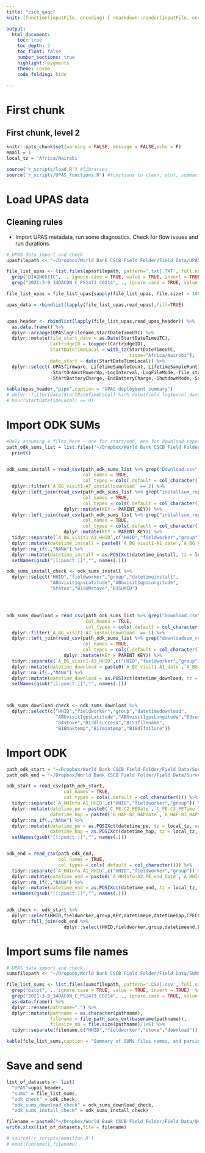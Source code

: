 ```yaml
---
title: "cscb_qaqc"
knit: (function(inputFile, encoding) { rmarkdown::render(inputFile, encoding = encoding, output_file = paste0(substr(inputFile,1,nchar(inputFile)-4),Sys.Date(),'.html')) })

output: 
  html_document:
    toc: true
    toc_depth: 2
    toc_float: false
    number_sections: true
    highlight: pygments 
    theme: cosmo
    code_folding: hide
    
---
```

# First chunk
## First chunk, level 2
```r
knitr::opts_chunk$set(warning = FALSE, message = FALSE,echo = F)
email = 1
local_tz = 'Africa/Nairobi'

source('r_scripts/load.R') #libraries
source('r_scripts/UPAS_functions.R') #functions to clean, plot, summarize


```



# Load UPAS data
## Cleaning rules
* Import UPAS metadata, run some diagnostics.  Check for flow issues and run durations.
``` r

# UPAS data import and check
upasfilepath <- "~/Dropbox/World Bank CSCB Field Folder/Field Data/UPAS Data"

file_list_upas <- list.files(upasfilepath, pattern='.txt|.TXT', full.names = T,recursive = T) %>% 
  grep("DIAGNOSTIC", ., ignore.case = TRUE, value = TRUE, invert = TRUE)  %>% 
  grep("2021-3-9_34DACON_C_PS1473_C0214", ., ignore.case = TRUE, value = TRUE, invert = TRUE)  

file_list_upas = file_list_upas[sapply(file_list_upas, file.size) > 10000]

upas_data = rbindlist(lapply(file_list_upas,read_upas),fill=TRUE) 


upas_header <- rbindlist(lapply(file_list_upas,read_upas_header)) %>% 
  as.data.frame() %>% 
  dplyr::arrange(UPASlogFilename,StartDateTimeUTC) %>% 
  dplyr::mutate(file_start_date = as.Date(StartDateTimeUTC),
                CartridgeID = toupper(CartridgeID),
                StartDateTimeLocal = with_tz(StartDateTimeUTC, 
                                             tzone="Africa/Nairobi"),
                date_start = date(StartDateTimeLocal)) %>%
  dplyr::select(-UPASfirmware,-LifetimeSampleCount,-LifetimeSampleRuntime,-GPSUTCOffset,ProgrammedStartDelay,-AppLock,-AppVersion,
                -StartOnNextPowerUp,-LogInterval,-LogFileMode,-file_start_date,-DutyCycleWindow,-GPSEnabled,-ProgrammedStartDelay,
                -StartBatteryCharge,-EndBatteryCharge,-ShutdownMode,-SampledRuntime,-VolumetricFlowRate,-FlowOffset)

kable(upas_header,"pipe",caption = "UPAS deployment summary")
# dplyr::filter(date(StartDateTimeLocal) %in% date(field_log$excel_datetime_start) | 
# hour(StartDateTimeLocal) == 0)

```

# Import ODK SUMs
```r

#Only assuming 4 files here - one for start/end, one for download repeat, and two for install repeats.  Make sure this is true!
path_odk_sums_list = list.files("~/Dropbox/World Bank CSCB Field Folder/Field Data/Survey Data (ODK)/SUMS",pattern = ".csv|.CSV",full.names = T) %>% 
  print()


odk_sums_install = read_csv(path_odk_sums_list %>% grep("Download.csv",., ignore.case = TRUE, value = TRUE, invert = FALSE),
                            col_names = TRUE,
                            col_types = cols(.default = col_character())) %>% 
  dplyr::filter(`A_BG_visit1-A7_installdownload` == 2) %>% 
  dplyr::left_join(read_csv(path_odk_sums_list %>% grep("installsum_repeat1",., ignore.case = TRUE, value = TRUE, invert = FALSE),
                            col_names = TRUE,
                            col_types = cols(.default = col_character())) %>% 
                     dplyr::mutate(KEY = PARENT_KEY)) %>% 
  dplyr::left_join(read_csv(path_odk_sums_list %>% grep("installsum_repeat2",., ignore.case = TRUE, value = TRUE, invert = FALSE),
                            col_names = TRUE,
                            col_types = cols(.default = col_character())) %>% 
                     dplyr::mutate(KEY = PARENT_KEY)) %>% 
  tidyr::separate(`A_BG_visit1-A3_HHID`,c("HHID","fieldworker","group")) %>% 
  dplyr::mutate(datetime_install = paste0(`A_BG_visit1-A1_date`,`A_BG_visit1-A2_visittime`)) %>% 
  dplyr::na_if(.,"NANA") %>% 
  dplyr::mutate(datetime_install = as.POSIXct(datetime_install, tz = local_tz, optional = FALSE)) %>% 
  setNames(gsub("[[:punct:]]","", names(.))) 

odk_sums_install_check <- odk_sums_install %>% 
  dplyr::select("HHID","fieldworker","group","datetimeinstall",
                "ABGvisit1gpsLatitude","ABGvisit1gpsLongitude",
                "Status","B1SUMstove","B3SUMID")




odk_sums_download = read_csv(path_odk_sums_list %>% grep("Download.csv",., ignore.case = TRUE, value = TRUE, invert = FALSE),
                             col_names = TRUE,
                             col_types = cols(.default = col_character())) %>% 
  dplyr::filter(`A_BG_visit1-A7_installdownload` == 1) %>% 
  dplyr::left_join(read_csv(path_odk_sums_list %>% grep("downloadsum_repeat.csv",., ignore.case = TRUE, value = TRUE, invert = FALSE),
                            col_names = TRUE,
                            col_types = cols(.default = col_character())) %>% 
                     dplyr::mutate(KEY = PARENT_KEY)) %>% 
  tidyr::separate(`A_BG_visit1-A3_HHID`,c("HHID","fieldworker","group")) %>% 
  dplyr::mutate(datetime_download = paste0(`A_BG_visit1-A1_date`,`A_BG_visit1-A2_visittime`)) %>% 
  dplyr::na_if(.,"NANA") %>% 
  dplyr::mutate(datetime_download = as.POSIXct(datetime_download, tz = local_tz, optional = FALSE)) %>% 
  setNames(gsub("[[:punct:]]","", names(.))) 



odk_sums_download_check <- odk_sums_download %>% 
  dplyr::select(c("HHID","fieldworker","group","datetimedownload",
                  "ABGvisit1gpsLatitude","ABGvisit1gpsLongitude","B3sumid",
                  "B4stove","B13dlsuccess","B151filename",
                  "B16maxtemp","B17mintemp","B18dlfailure"))

```

# Import ODK 
```r

path_odk_start = "~/Dropbox/World Bank CSCB Field Folder/Field Data/Survey Data (ODK)/Instrument Start-End/WBCSCB_InstrumentStart_v2.csv"
path_odk_end = "~/Dropbox/World Bank CSCB Field Folder/Field Data/Survey Data (ODK)/Instrument Start-End/WBCSCB_InstrumentEnd_v1.csv"

odk_start = read_csv(path_odk_start,
                     col_names = TRUE,
                     col_types = cols(.default = col_character())) %>% 
  tidyr::separate(`A_HHInfo-A1_HHID`,c("HHID","fieldworker","group")) %>% 
  dplyr::mutate(datetime_pe = paste0(`C_PE-C2_PEDate`,`C_PE-C3_PETime`),
                datetime_hap = paste0(`B_HAP-B2_HAPdate`,`B_HAP-B3_HAPtime`)) %>% 
  dplyr::na_if(.,"NANA") %>% 
  dplyr::mutate(datetime_pe = as.POSIXct(datetime_pe, tz = local_tz, optional = FALSE),
                datetime_hap = as.POSIXct(datetime_hap, tz = local_tz, optional = FALSE)) %>% 
  setNames(gsub("[[:punct:]]","", names(.))) 


odk_end = read_csv(path_odk_end,
                   col_names = TRUE,
                   col_types = cols(.default = col_character())) %>% 
  tidyr::separate(`A_HHInfo-A1_HHID`,c("HHID","fieldworker","group")) %>% 
  dplyr::mutate(datetime_end = paste0(`A_HHInfo-A2_PE_end_Date`,`A_HHInfo-A3_PE_end_Time`)) %>% 
  dplyr::na_if(.,"NANA") %>% 
  dplyr::mutate(datetime_end = as.POSIXct(datetime_end, tz = local_tz, optional = FALSE)) %>% 
  setNames(gsub("[[:punct:]]","", names(.))) 


odk_check <- odk_start %>% 
  dplyr::select(HHID,fieldworker,group,KEY,datetimepe,datetimehap,CPEC0PEUPASID,BHAPB0HAPUPASID) %>% 
  dplyr::full_join(odk_end %>% 
                     dplyr::select(HHID,fieldworker,group,datetimeend,ESampleEndE24notes))

```

# Import sums file names
```r

# UPAS data import and check
sumsfilepath <- "~/Dropbox/World Bank CSCB Field Folder/Field Data/SUMS Data" 

file_list_sums <- list.files(sumsfilepath, pattern='.CSV|.csv', full.names = T,recursive = T) %>% 
  grep("pilot", ., ignore.case = TRUE, value = TRUE, invert = TRUE)  %>% 
  grep("2021-3-9_34DACON_C_PS1473_C0214", ., ignore.case = TRUE, value = TRUE, invert = TRUE) %>% 
  as.data.frame() %>% 
  dplyr::rename(pathname=".") %>% 
  dplyr::mutate(pathname = as.character(pathname),
                filename = file_path_sans_ext(basename(pathname)),
                filesize_mb = file.size(pathname)/1e6) %>% 
  tidyr::separate(filename,c("HHID","fieldworker","stove","download"))

kable(file_list_sums,caption = "Summary of SUMs files names, and parsing attempt","pipe")
```


# Save and send
```r


list_of_datasets <- list(
  "UPAS"=upas_header,
  "sums" = file_list_sums,
  "odk_check" = odk_check,
  "odk_sums_download_check" = odk_sums_download_check,
  "odk_sums_install_check" = odk_sums_install_check)

filename = paste0("~/Dropbox/World Bank CSCB Field Folder/Field Data/QA Reports/CSCB_QA_Report_",  Sys.Date(), ".xlsx")
write.xlsx(list_of_datasets,file = filename)

# source('r_scripts/emailfun.R')
# emailfun(email,filename)





```
